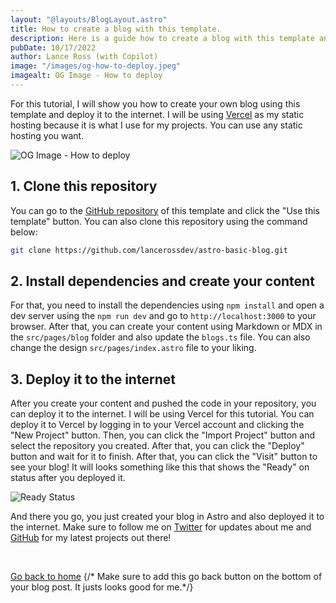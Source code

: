 ```yaml
---
layout: "@layouts/BlogLayout.astro"
title: How to create a blog with this template.
description: Here is a guide how to create a blog with this template and deploy this to a static hosting!
pubDate: 10/17/2022
author: Lance Ross (with Copilot)
image: "/images/og-how-to-deploy.jpeg"
imagealt: OG Image - How to deploy
---
```


For this tutorial, I will show you how to create your own blog using this template and deploy it to the internet. I will be using [Vercel](https://vercel.com) as my static hosting because it is what I use for my projects. You can use any static hosting you want.

![OG Image - How to deploy](../../images/og-how-to-deploy.jpeg)

## 1. Clone this repository
You can go to the [GitHub repository](https://github.com/lancerossdev/astro-basic-blog) of this template and click the "Use this template" button. You can also clone this repository using the command below:

```bash
git clone https://github.com/lancerossdev/astro-basic-blog.git
```

## 2. Install dependencies and create your content
For that, you need to install the dependencies using `npm install` and open a dev server using the `npm run dev` and go to `http://localhost:3000` to your browser. After that, you can create your content using Markdown or MDX in the `src/pages/blog` folder and also update the `blogs.ts` file. You can also change the design `src/pages/index.astro` file to your liking.

## 3. Deploy it to the internet
After you create your content and pushed the code in your repository, you can deploy it to the internet. I will be using Vercel for this tutorial. You can deploy it to Vercel by logging in to your Vercel account and clicking the "New Project" button. Then, you can click the "Import Project" button and select the repository you created. After that, you can click the "Deploy" button and wait for it to finish. After that, you can click the "Visit" button to see your blog! It will looks something like this that shows the "Ready" on status after you deployed it.

![Ready Status](../../images/ready-status.webp)

And there you go, you just created your blog in Astro and also deployed it to the internet. Make sure to follow me on [Twitter](https://twitter.com/lancerossdev) for updates about me and [GitHub](https://github.com/lancerossdev) for my latest projects out there!

<br />

[Go back to home](/) 
{/* Make sure to add this go back button on the bottom of your blog post. It justs looks good for me.*/}